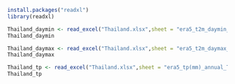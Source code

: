 

```r
install.packages("readxl")
library(readxl)
```
```r
Thailand_daymin <- read_excel("Thailand.xlsx",sheet = "era5_t2m_daymin_annual_Thailand")
Thailand_daymin
```
```r
Thailand_daymax <- read_excel("Thailand.xlsx",sheet = "era5_t2m_daymax_annual_Thailand")
Thailand_daymax
```
```r
Thailand_tp <- read_excel("Thailand.xlsx",sheet = "era5_tp(mm)_annual_Thailand")
Thailand_tp
```

